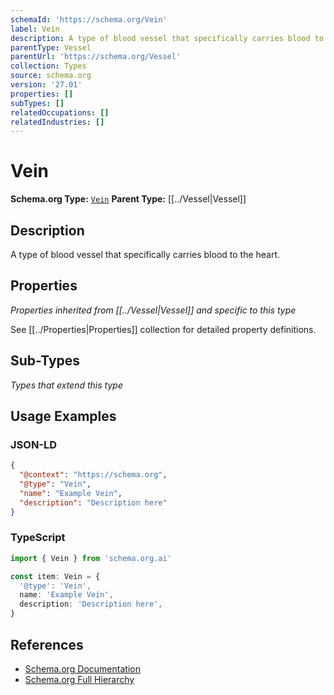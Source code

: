 ```yaml
---
schemaId: 'https://schema.org/Vein'
label: Vein
description: A type of blood vessel that specifically carries blood to the heart.
parentType: Vessel
parentUrl: 'https://schema.org/Vessel'
collection: Types
source: schema.org
version: '27.01'
properties: []
subTypes: []
relatedOccupations: []
relatedIndustries: []
---
```

# Vein

**Schema.org Type:** [`Vein`](https://schema.org/Vein)
**Parent Type:** [[../Vessel|Vessel]]

## Description

A type of blood vessel that specifically carries blood to the heart.

## Properties

*Properties inherited from [[../Vessel|Vessel]] and specific to this type*

See [[../Properties|Properties]] collection for detailed property definitions.

## Sub-Types

*Types that extend this type*

## Usage Examples

### JSON-LD

```json
{
  "@context": "https://schema.org",
  "@type": "Vein",
  "name": "Example Vein",
  "description": "Description here"
}
```

### TypeScript

```typescript
import { Vein } from 'schema.org.ai'

const item: Vein = {
  '@type': 'Vein',
  name: 'Example Vein',
  description: 'Description here',
}
```

## References

- [Schema.org Documentation](https://schema.org/Vein)
- [Schema.org Full Hierarchy](https://schema.org/docs/full.html)
